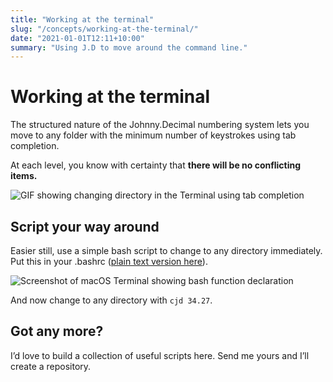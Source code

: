 ```yaml
---
title: "Working at the terminal"
slug: "/concepts/working-at-the-terminal/"
date: "2021-01-01T12:11+10:00"
summary: "Using J.D to move around the command line."
---
```



# Working at the terminal

The structured nature of the Johnny.Decimal numbering system lets you move to any folder with the minimum number of keystrokes using tab completion.

At each level, you know with certainty that **there will be no conflicting items.**

<Image
	src={terminal_cd_id3427}
	alt="GIF showing changing directory in the Terminal using tab completion"
	width={620}
	height={291}
/>

## Script your way around

Easier still, use a simple bash script to change to any directory immediately. Put this in your <span className="border border-gray-600 bg-gray-200 rounded-sm p-1 font-jdmono">.bashrc</span> (<a href="https://gist.github.com/johnnydecimal/cab3a02bce70dab7a4567d460d5c36e2">plain text version here</a>).

<Image
	src={terminal_bash_function}
	alt="Screenshot of macOS Terminal showing bash function declaration"
	width={488}
	height={137}
/>

And now change to any directory with `cjd 34.27`.

## Got any more?

I’d love to build a collection of useful scripts here. <Link to="/contact/">Send me yours</Link> and I’ll create a repository.

<Navigation
	backURL="/concepts/what-about-00-09/"
	backTitle="What about 00-09?"
	nextURL="/concepts/exceptions-to-the-rules/"
	nextTitle="Exceptions to the rules"
/>
